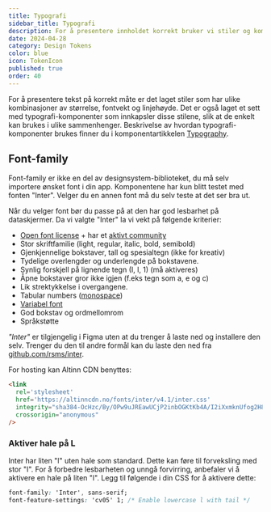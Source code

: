 ```yaml
---
title: Typografi
sidebar_title: Typografi
description: For å presentere innholdet korrekt bruker vi stiler og komponenter for typografi.
date: 2024-04-28
category: Design Tokens
color: blue
icon: TokenIcon
published: true
order: 40
---
```


For å presentere tekst på korrekt måte er det laget stiler som har ulike kombinasjoner av størrelse, fontvekt og linjehøyde. Det er også laget et sett med typografi-komponenter som innkapsler disse stilene, slik at de enkelt kan brukes i ulike sammenhenger. Beskrivelse av hvordan typografi-komponenter brukes finner du i komponentartikkelen [Typography](https://storybook.designsystemet.no/?path=/docs/komponenter-typography--docs).

## Font-family

Font-family er ikke en del av designsystem-biblioteket, du må selv importere ønsket font i din app. Komponentene har kun blitt testet med fonten "Inter". Velger du en annen font må du selv teste at det ser bra ut. 

Når du velger font bør du passe på at den har god lesbarhet på dataskjermer. Da vi valgte "Inter" la vi vekt på følgende kriterier:

- [Open font license](https://github.com/rsms/inter/blob/master/LICENSE.txt) + har et [aktivt community](https://github.com/rsms/inter)
- Stor skriftfamilie (light, regular, italic, bold, semibold)
- Gjenkjennelige bokstaver, tall og spesialtegn (ikke for kreativ)
- Tydelige overlengder og underlengde på bokstavene.
- Synlig forskjell på lignende tegn (I, l, 1) (må aktiveres)
- Åpne bokstaver gror ikke igjen (f.eks tegn som a, e og c)
- Lik strektykkelse i overgangene.
- Tabular numbers ([monospace](https://fonts.google.com/knowledge/introducing_type/understanding_numerals))
- [Variabel font](https://rsms.me/inter/#variable)
- God bokstav og ordmellomrom
- Språkstøtte

*"Inter"* er tilgjengelig i Figma uten at du trenger å laste ned og installere den selv. Trenger du den til andre formål kan du laste den ned fra [github.com/rsms/inter](https://github.com/rsms/inter/releases/tag/v3.19).

For hosting kan Altinn CDN benyttes:

```html
<link
  rel='stylesheet'
  href='https://altinncdn.no/fonts/inter/v4.1/inter.css'
  integrity="sha384-OcHzc/By/OPw9uJREawUCjP2inbOGKtKb4A/I2iXxmknUfog2H8Adx71tWVZRscD"
  crossorigin="anonymous"
/>
```

### Aktiver hale på L
Inter har liten "l" uten hale som standard. Dette kan føre til forveksling med stor "I". For å forbedre lesbarheten og unngå forvirring, anbefaler vi å aktivere en hale på liten "l". Legg til følgende i din CSS for å aktivere dette:

```css
font-family: 'Inter', sans-serif;
font-feature-settings: 'cv05' 1; /* Enable lowercase l with tail */
```

